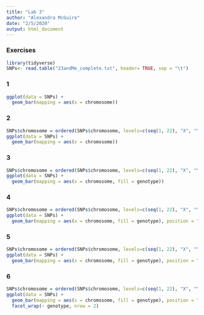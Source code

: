 ```yaml
---
title: "Lab 3"
author: "Alexandra McGuire"
date: "2/5/2020"
output: html_document
---
```

### Exercises
```r
library(tidyverse)
SNPs<- read.table("23andMe_complete.txt", header= TRUE, sep = "\t")
```

### 1
```r
ggplot(data = SNPs) +
  geom_bar(mapping = aes(x = chromosome))
```

### 2
```r
SNPs$chromosome = ordered(SNPs$chromosome, levels=c(seq(1, 22), "X", "Y", "MT"))
ggplot(data = SNPs) +
  geom_bar(mapping = aes(x = chromosome))
```

### 3
```r
SNPs$chromosome = ordered(SNPs$chromosome, levels=c(seq(1, 22), "X", "Y", "MT"))
ggplot(data = SNPs) +
  geom_bar(mapping = aes(x = chromosome, fill = genotype))
```

### 4
```r
SNPs$chromosome = ordered(SNPs$chromosome, levels=c(seq(1, 22), "X", "Y", "MT"))
ggplot(data = SNPs) +
  geom_bar(mapping = aes(x = chromosome, fill = genotype), position = "fill")
```

### 5
```r
SNPs$chromosome = ordered(SNPs$chromosome, levels=c(seq(1, 22), "X", "Y", "MT"))
ggplot(data = SNPs) +
  geom_bar(mapping = aes(x = chromosome, fill = genotype), position = "dodge")
```

### 6
```r
SNPs$chromosome = ordered(SNPs$chromosome, levels=c(seq(1, 22), "X", "Y", "MT"))
ggplot(data = SNPs) +
  geom_bar(mapping = aes(x = chromosome, fill = genotype), position = "dodge") +
  facet_wrap(~ genotype, nrow = 2)
```
